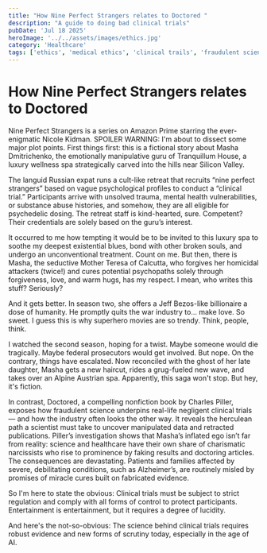 ```yaml
---
title: "How Nine Perfect Strangers relates to Doctored "
description: "A guide to doing bad clinical trials"
pubDate: 'Jul 18 2025'
heroImage: '../../assets/images/ethics.jpg'
category: 'Healthcare'
tags: ['ethics', 'medical ethics', 'clinical trails', 'fraudulent science', 'GCP', ]
---
```


# How Nine Perfect Strangers relates to Doctored 
Nine Perfect Strangers is a series on Amazon Prime starring the ever-enigmatic Nicole Kidman. SPOILER WARNING: I'm about to dissect some major plot points.
First things first: this is a fictional story about Masha Dmitrichenko, the emotionally manipulative guru of Tranquillum House, a luxury wellness spa strategically carved into the hills near Silicon Valley.

The languid Russian expat runs a cult-like retreat that recruits “nine perfect strangers” based on vague psychological profiles to conduct a “clinical trial.” Participants arrive with unsolved trauma, mental health vulnerabilities, or substance abuse histories, and somehow, they are all eligible for psychedelic dosing. The retreat staff is kind-hearted, sure. Competent? Their credentials are solely based on the guru’s interest.

It occurred to me how tempting it would be to be invited to this luxury spa to soothe my deepest existential blues, bond with other broken souls, and undergo an unconventional treatment. Count on me. But then, there is Masha, the seductive Mother Teresa of Calcutta, who forgives her homicidal attackers (twice!) and cures potential psychopaths solely through forgiveness, love, and warm hugs, has my respect. I mean, who writes this stuff? Seriously?

And it gets better. In season two, she offers a Jeff Bezos-like billionaire a dose of humanity. He promptly quits the war industry to... make love. So sweet. I guess this is why superhero movies are so trendy. Think, people, think.

I watched the second season, hoping for a twist. Maybe someone would die tragically. Maybe federal prosecutors would get involved. But nope. On the contrary, things have escalated. Now reconciled with the ghost of her late daughter, Masha gets a new haircut, rides a grug-fueled new wave, and takes over an Alpine Austrian spa. Apparently, this saga won't stop. But hey, it's fiction.

In contrast, Doctored, a compelling nonfiction book by Charles Piller, exposes how fraudulent science underpins real-life negligent clinical trials — and how the industry often looks the other way. It reveals the herculean path a scientist must take to uncover manipulated data and retracted publications. Piller’s investigation shows that Masha’s inflated ego isn’t far from reality: science and healthcare have their own share of charismatic narcissists who rise to prominence by faking results and doctoring articles. The consequences are devastating. Patients and families affected by severe, debilitating conditions, such as Alzheimer’s, are routinely misled by promises of miracle cures built on fabricated evidence.

So I'm here to state the obvious: 
Clinical trials must be subject to strict regulation and comply with all forms of control to protect participants. Entertainment is entertainment, but it requires a degree of lucidity.

And here's the not-so-obvious: 
The science behind clinical trials requires robust evidence and new forms of scrutiny today, especially in the age of AI.
